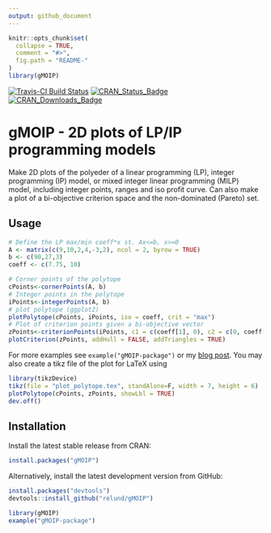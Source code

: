 ```yaml
---
output: github_document
---
```


<!-- README.md is generated from README.Rmd. Please edit that file -->

```r
knitr::opts_chunk$set(
  collapse = TRUE,
  comment = "#>",
  fig.path = "README-"
)
library(gMOIP)
```


[![Travis-CI Build Status](https://travis-ci.org/relund/gMOIP.svg?branch=master)](https://travis-ci.org/relund/gMOIP)
[![CRAN_Status_Badge](http://www.r-pkg.org/badges/version/gMOIP)](https://CRAN.R-project.org/package=gMOIP)
[![CRAN_Downloads_Badge](http://cranlogs.r-pkg.org/badges/grand-total/gMOIP?color=brightgreen)](http://cranlogs.r-pkg.org/downloads/total/last-month/gMOIP)

# gMOIP - 2D plots of LP/IP programming models 

Make 2D plots of the polyeder of a linear programming (LP), integer programming (IP) model,
or mixed integer linear programming (MILP) model, 
including integer points, ranges and iso profit curve. Can also make a plot of a bi-objective criterion
space and the non-dominated (Pareto) set.

## Usage

```r
# Define the LP max/min coeff*x st. Ax<=b, x>=0
A <- matrix(c(9,10,2,4,-3,2), ncol = 2, byrow = TRUE)
b <- c(90,27,3)
coeff <- c(7.75, 10)

# Corner points of the polytope
cPoints<-cornerPoints(A, b)
# Integer points in the polytope
iPoints<-integerPoints(A, b)
# plot polytope (ggplot2)
plotPolytope(cPoints, iPoints, iso = coeff, crit = "max")
# Plot of criterion points given a bi-objective vector
zPoints<-criterionPoints(iPoints, c1 = c(coeff[1], 0), c2 = c(0, coeff[2]), crit = "max")
plotCriterion(zPoints, addHull = FALSE, addTriangles = TRUE)
```

For more examples see `example("gMOIP-package")` or my [blog post](http://www.research.relund.dk/?p=671). You may also create a tikz file of the plot for LaTeX using

```r
library(tikzDevice)
tikz(file = "plot_polytope.tex", standAlone=F, width = 7, height = 6)
plotPolytope(cPoints, zPoints, showLbl = TRUE)
dev.off()
```


## Installation

Install the latest stable release from CRAN:

```r
install.packages("gMOIP")
```

Alternatively, install the latest development version from GitHub:

```r
install.packages("devtools")
devtools::install_github("relund/gMOIP")

library(gMOIP)
example("gMOIP-package")
```